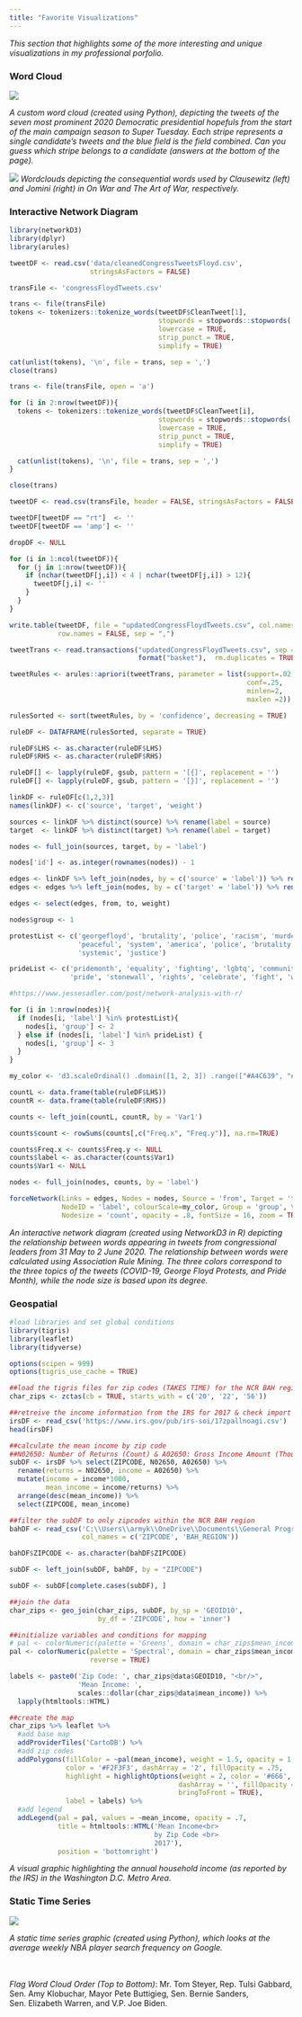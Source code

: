 ```yaml
---
title: "Favorite Visualizations"
---
```


<em> This section that highlights some of the more interesting and unique visualizations in my professional porfolio. </em>

### Word Cloud

![](images/flag.png)

<em> A custom word cloud (created using Python), depicting the tweets of the seven most prominent 2020 Democratic presidential hopefuls from the start of the main campaign season to Super Tuesday. Each stripe represents a single candidate’s tweets and the blue field is the field combined. Can you guess which stripe belongs to a candidate (answers at the bottom of the page). </em>

![](images/clausjom.png)
<em> Wordclouds depicting the consequential words used by Clausewitz (left) and Jomini (right) in On War and The Art of War, respectively.</em>

### Interactive Network Diagram

```r
library(networkD3)
library(dplyr)
library(arules)

tweetDF <- read.csv('data/cleanedCongressTweetsFloyd.csv',
                    stringsAsFactors = FALSE)

transFile <- 'congressFloydTweets.csv'

trans <- file(transFile)
tokens <- tokenizers::tokenize_words(tweetDF$CleanTweet[1],
                                     stopwords = stopwords::stopwords('en'),
                                     lowercase = TRUE,
                                     strip_punct = TRUE,
                                     simplify = TRUE)

cat(unlist(tokens), '\n', file = trans, sep = ',')
close(trans)

trans <- file(transFile, open = 'a')

for (i in 2:nrow(tweetDF)){
  tokens <- tokenizers::tokenize_words(tweetDF$CleanTweet[i],
                                     stopwords = stopwords::stopwords('en'),
                                     lowercase = TRUE,
                                     strip_punct = TRUE,
                                     simplify = TRUE)

  cat(unlist(tokens), '\n', file = trans, sep = ',')
}

close(trans)

tweetDF <- read.csv(transFile, header = FALSE, stringsAsFactors = FALSE)

tweetDF[tweetDF == "rt"]  <- ''
tweetDF[tweetDF == 'amp'] <- ''

dropDF <- NULL

for (i in 1:ncol(tweetDF)){
  for (j in 1:nrow(tweetDF)){
    if (nchar(tweetDF[j,i]) < 4 | nchar(tweetDF[j,i]) > 12){
      tweetDF[j,i] <- ''
    }
  }
}

write.table(tweetDF, file = "updatedCongressFloydTweets.csv", col.names = FALSE, 
            row.names = FALSE, sep = ",")

tweetTrans <- read.transactions("updatedCongressFloydTweets.csv", sep =",", 
                                format("basket"),  rm.duplicates = TRUE)

tweetRules <- arules::apriori(tweetTrans, parameter = list(support=.02, 
                                                           conf=.25, 
                                                           minlen=2, 
                                                           maxlen =2))

rulesSorted <- sort(tweetRules, by = 'confidence', decreasing = TRUE)

ruleDF <- DATAFRAME(rulesSorted, separate = TRUE)

ruleDF$LHS <- as.character(ruleDF$LHS)
ruleDF$RHS <- as.character(ruleDF$RHS)

ruleDF[] <- lapply(ruleDF, gsub, pattern = '[{]', replacement = '')
ruleDF[] <- lapply(ruleDF, gsub, pattern = '[}]', replacement = '')

linkDF <- ruleDF[c(1,2,3)]
names(linkDF) <- c('source', 'target', 'weight')

sources <- linkDF %>% distinct(source) %>% rename(label = source)
target  <- linkDF %>% distinct(target) %>% rename(label = target)

nodes <- full_join(sources, target, by = 'label')

nodes['id'] <- as.integer(rownames(nodes)) - 1

edges <- linkDF %>% left_join(nodes, by = c('source' = 'label')) %>% rename(from = 'id')
edges <- edges %>% left_join(nodes, by = c('target' = 'label')) %>% rename(to = 'id')

edges <- select(edges, from, to, weight)

nodes$group <- 1

protestList <- c('georgefloyd', 'brutality', 'police', 'racism', 'murder', 'violence',
                 'peaceful', 'system', 'america', 'police', 'brutality',
                 'systemic', 'justice')

prideList <- c('pridemonth', 'equality', 'fighting', 'lgbtq', 'community', 
               'pride', 'stonewall', 'rights', 'celebrate', 'fight', 'work')

#https://www.jessesadler.com/post/network-analysis-with-r/

for (i in 1:nrow(nodes)){
  if (nodes[i, 'label'] %in% protestList){
    nodes[i, 'group'] <- 2
  } else if (nodes[i, 'label'] %in% prideList) {
    nodes[i, 'group'] <- 3
  }
}

my_color <- 'd3.scaleOrdinal() .domain([1, 2, 3]) .range(["#A4C639", "#3B444B", "#BD33A4"])'

countL <- data.frame(table(ruleDF$LHS))
countR <- data.frame(table(ruleDF$RHS))

counts <- left_join(countL, countR, by = 'Var1')

counts$count <- rowSums(counts[,c("Freq.x", "Freq.y")], na.rm=TRUE)

counts$Freq.x <- counts$Freq.y <- NULL
counts$label <- as.character(counts$Var1)
counts$Var1 <- NULL

nodes <- full_join(nodes, counts, by = 'label')

```
```r
forceNetwork(Links = edges, Nodes = nodes, Source = 'from', Target = 'to',
             NodeID = 'label', colourScale=my_color, Group = 'group', Value = 'weight',
             Nodesize = 'count', opacity = .8, fontSize = 16, zoom = TRUE)
```

<em> An interactive network diagram (created using NetworkD3 in R) depicting the relationship between words appearing in tweets from congressional leaders from 31 May to 2 June 2020. The relationship between words were calculated using Association Rule Mining. The three colors correspond to the three topics of the tweets (COVID-19, George Floyd Protests, and Pride Month), while the node size is based upon its degree. </em>

### Geospatial
```r
#load libraries and set global conditions
library(tigris)
library(leaflet)
library(tidyverse)

options(scipen = 999)
options(tigris_use_cache = TRUE)

##load the tigris files for zip codes (TAKES TIME) for the NCR BAH region
char_zips <- zctas(cb = TRUE, starts_with = c('20', '22', '56'))

##retreive the income information from the IRS for 2017 & check import
irsDF <- read_csv('https://www.irs.gov/pub/irs-soi/17zpallnoagi.csv')
head(irsDF)

##calculate the mean income by zip code
##N02650: Number of Returns (Count) & A02650: Gross Income Amount (Thousands $)
subDF <- irsDF %>% select(ZIPCODE, N02650, A02650) %>% 
  rename(returns = N02650, income = A02650) %>% 
  mutate(income = income*1000,
         mean_income = income/returns) %>% 
  arrange(desc(mean_income)) %>% 
  select(ZIPCODE, mean_income)

##filter the subDF to only zipcodes within the NCR BAH region
bahDF <- read_csv('C:\\Users\\armyk\\OneDrive\\Documents\\General Programming\\BAH\\BAH_DCZips.csv', 
                  col_names = c('ZIPCODE', 'BAH_REGION'))

bahDF$ZIPCODE <- as.character(bahDF$ZIPCODE)

subDF <- left_join(subDF, bahDF, by = "ZIPCODE")

subDF <- subDF[complete.cases(subDF), ]

##join the data
char_zips <- geo_join(char_zips, subDF, by_sp = 'GEOID10',
                      by_df = 'ZIPCODE', how = 'inner')

##initialize variables and conditions for mapping
# pal <- colorNumeric(palette = 'Greens', domain = char_zips$mean_income)
pal <- colorNumeric(palette = 'Spectral', domain = char_zips$mean_income, 
                    reverse = TRUE)

labels <- paste0('Zip Code: ', char_zips@data$GEOID10, "<br/>",
                 'Mean Income: ', 
                 scales::dollar(char_zips@data$mean_income)) %>% 
  lapply(htmltools::HTML)
```
```r
##create the map
char_zips %>% leaflet %>% 
  #add base map
  addProviderTiles('CartoDB') %>% 
  #add zip codes
  addPolygons(fillColor = ~pal(mean_income), weight = 1.5, opacity = 1,
              color = '#F2F3F3', dashArray = '2', fillOpacity = .75,
              highlight = highlightOptions(weight = 2, color = '#666', 
                                          dashArray = '', fillOpacity = .7,
                                          bringToFront = TRUE),
              label = labels) %>% 
  #add legend
  addLegend(pal = pal, values = ~mean_income, opacity = .7, 
            title = htmltools::HTML('Mean Income<br>
                                    by Zip Code <br>
                                    2017'),
            position = 'bottomright')
```
<em> A visual graphic highlighting the annual household income (as reported by the IRS) in the Washington D.C. Metro Area. </em>

### Static Time Series

![](images/ANLY599_SpecialPlot.png)

<em> A static time series graphic (created using Python), which looks at the average weekly NBA player search frequency on Google.  </em>
<br><br><br>

*Flag Word Cloud Order (Top to Bottom)*: Mr. Tom Steyer, Rep. Tulsi Gabbard, Sen. Amy Klobuchar, Mayor Pete Buttigieg, Sen. Bernie Sanders, Sen. Elizabeth Warren, and V.P. Joe Biden.










